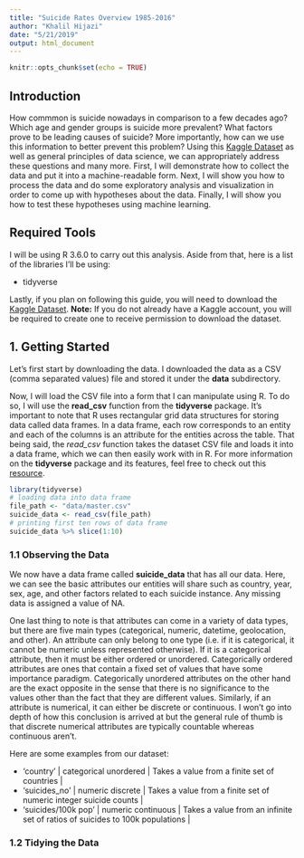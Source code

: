```yaml
---
title: "Suicide Rates Overview 1985-2016"
author: "Khalil Hijazi"
date: "5/21/2019"
output: html_document
---
```


```r
knitr::opts_chunk$set(echo = TRUE)
```

## Introduction

How commmon is suicide nowadays in comparison to a few decades ago? Which age and gender groups is suicide more prevalent? What factors prove to be leading causes of suicide? More importantly, how can we use this information to better prevent this problem? Using this [Kaggle Dataset](https://www.kaggle.com/russellyates88/suicide-rates-overview-1985-to-2016 "Suicide Rates Overview 1985 to 2016") as well as general principles of data science, we can appropriately address these questions and many more. First, I will demonstrate how to collect the data and put it into a machine-readable form. Next, I will show you how to process the data and do some exploratory analysis and visualization in order to come up with hypotheses about the data. Finally, I will show you how to test these hypotheses using machine learning.

## Required Tools

I will be using R 3.6.0 to carry out this analysis. Aside from that, here is a list of the libraries I'll be using:

* tidyverse

Lastly, if you plan on following this guide, you will need to download the [Kaggle Dataset](https://www.kaggle.com/russellyates88/suicide-rates-overview-1985-to-2016 "Suicide Rates Overview 1985 to 2016"). **Note:** If you do not already have a Kaggle account, you will be required to create one to receive permission to download the dataset.

## 1. Getting Started

Let's first start by downloading the data. I downloaded the data as a CSV (comma separated values) file and stored it under the **data** subdirectory. 

Now, I will load the CSV file into a form that I can manipulate using R. To do so, I will use the **read_csv** function from the **tidyverse** package. It's important to note that R uses rectangular grid data structures for storing data called data frames. In a data frame, each row corresponds to an entity and each of the columns is an attribute for the entities across the table. That being said, the *read_csv* function takes the dataset CSV file and loads it into a data frame, which we can then easily work with in R. For more information on the **tidyverse** package and its features, feel free to check out this [resource](https://www.tidyverse.org/ "Tidyverse").

```r
library(tidyverse)
# loading data into data frame
file_path <- "data/master.csv"
suicide_data <- read_csv(file_path)
# printing first ten rows of data frame
suicide_data %>% slice(1:10)
```

### 1.1 Observing the Data

We now have a data frame called **suicide_data** that has all our data. Here, we can see the basic attributes our entities will share such as country, year, sex, age, and other factors related to each suicide instance. Any missing data is assigned a value of NA.

One last thing to note is that attributes can come in a variety of data types, but there are five main types (categorical, numeric, datetime, geolocation, and other). An attribute can only belong to one type (i.e. if it is categorical, it cannot be numeric unless represented otherwise). If it is a categorical attribute, then it must be either ordered or unordered. Categorically ordered attributes are ones that contain a fixed set of values that have some importance paradigm. Categorically unordered attributes on the other hand are the exact opposite in the sense that there is no significance to the values other than the fact that they are different values. Similarly, if an attribute is numerical, it can either be discrete or continuous. I won't go into depth of how this conclusion is arrived at but the general rule of thumb is that discrete numerical attributes are typically countable whereas continuous aren't.

Here are some examples from our dataset:

* 'country' | categorical unordered | Takes a value from a finite set of countries |
* 'suicides_no' | numeric discrete | Takes a value from a finite set of numeric integer suicide counts |
* 'suicides/100k pop' | numeric continuous | Takes a value from an infinite set of ratios of suicides to 100k populations |

### 1.2 Tidying the Data





